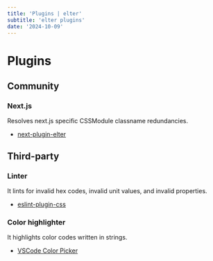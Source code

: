 ```yaml
---
title: 'Plugins | elter'
subtitle: 'elter plugins'
date: '2024-10-09'
---
```


<TocBot />

# Plugins

## Community
### Next.js
Resolves next.js specific CSSModule classname redundancies.
- [next-plugin-elter](https://www.npmjs.com/package/next-plugin-elter)

## Third-party

### Linter
It lints for invalid hex codes, invalid unit values, and invalid properties.
- [eslint-plugin-css](https://www.npmjs.com/package/eslint-plugin-css)

### Color highlighter
It highlights color codes written in strings.
- [VSCode Color Picker](https://marketplace.visualstudio.com/items?itemName=MarkosTh09.color-picker)
